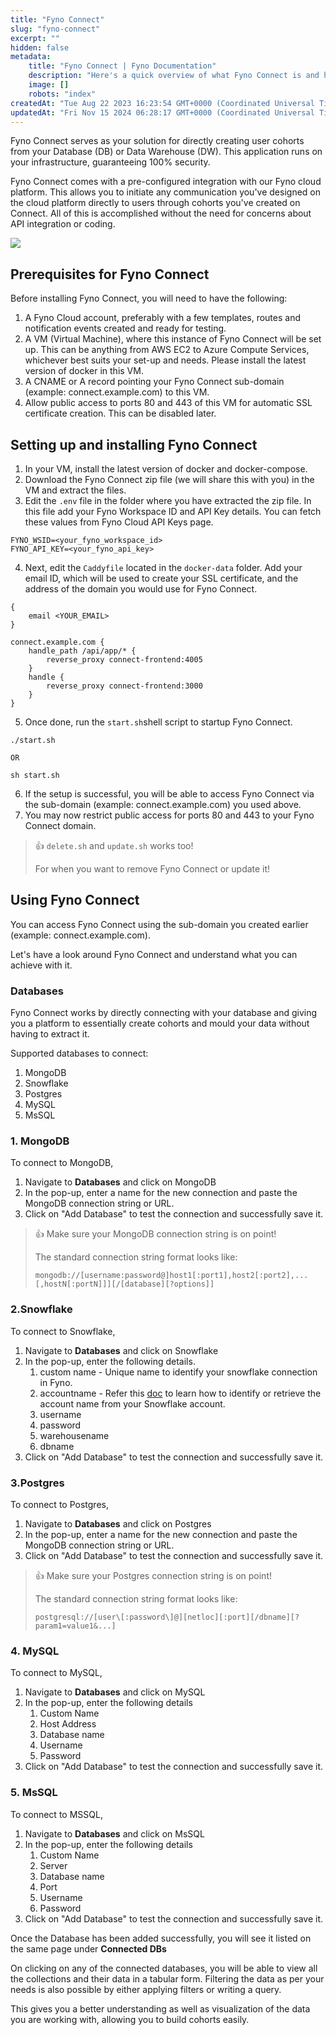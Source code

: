 ```yaml
---
title: "Fyno Connect"
slug: "fyno-connect"
excerpt: ""
hidden: false
metadata:
    title: "Fyno Connect | Fyno Documentation"
    description: "Here's a quick overview of what Fyno Connect is and how to set it up!"
    image: []
    robots: "index"
createdAt: "Tue Aug 22 2023 16:23:54 GMT+0000 (Coordinated Universal Time)"
updatedAt: "Fri Nov 15 2024 06:28:17 GMT+0000 (Coordinated Universal Time)"
---
```


Fyno Connect serves as your solution for directly creating user cohorts from your Database (DB) or Data Warehouse (DW). This application runs on your infrastructure, guaranteeing 100% security.

Fyno Connect comes with a pre-configured integration with our Fyno cloud platform. This allows you to initiate any communication you've designed on the cloud platform directly to users through cohorts you've created on Connect. All of this is accomplished without the need for concerns about API integration or coding.

![](https://files.readme.io/8326c85-FynoConnect.png)

## Prerequisites for Fyno Connect

Before installing Fyno Connect, you will need to have the following:

1. A Fyno Cloud account, preferably with a few templates, routes and notification events created and ready for testing.
2. A VM (Virtual Machine), where this instance of Fyno Connect will be set up. This can be anything from AWS EC2 to Azure Compute Services, whichever best suits your set-up and needs. Please install the latest version of docker in this VM.
3. A CNAME or A record pointing your Fyno Connect sub-domain (example: connect.example.com) to this VM.
4. Allow public access to ports 80 and 443 of this VM for automatic SSL certificate creation. This can be disabled later.

## Setting up and installing Fyno Connect

1. In your VM, install the latest version of docker and docker-compose.
2. Download the Fyno Connect zip file (we will share this with you) in the VM and extract the files.
3. Edit the `.env` file in the folder where you have extracted the zip file. In this file add your Fyno Workspace ID and API Key details. You can fetch these values from Fyno Cloud API Keys page.

```
FYNO_WSID=<your_fyno_workspace_id>
FYNO_API_KEY=<your_fyno_api_key>
```

4. Next, edit the `Caddyfile` located in the `docker-data` folder. Add your email ID, which will be used to create your SSL certificate, and the address of the domain you would use for Fyno Connect.

```
{
    email <YOUR_EMAIL>
}

connect.example.com {
    handle_path /api/app/* {
        reverse_proxy connect-frontend:4005
    }
    handle {
        reverse_proxy connect-frontend:3000
    }
}

```

5. Once done, run the `start.sh`shell script to startup Fyno Connect.

```
./start.sh

OR

sh start.sh
```

6. If the setup is successful, you will be able to access Fyno Connect via the sub-domain (example: connect.example.com) you used above.
7. You may now restrict public access for ports 80 and 443 to your Fyno Connect domain.

> 👍 `delete.sh` and `update.sh` works too!
>
> For when you want to remove Fyno Connect or update it!

## Using Fyno Connect

You can access Fyno Connect using the sub-domain you created earlier (example: connect.example.com).

Let's have a look around Fyno Connect and understand what you can achieve with it.

### Databases

Fyno Connect works by directly connecting with your database and giving you a platform to essentially create cohorts and mould your data without having to extract it.

Supported databases to connect:

1. MongoDB
2. Snowflake
3. Postgres
4. MySQL
5. MsSQL

### 1. MongoDB

To connect to MongoDB,

1. Navigate to **Databases** and click on MongoDB
2. In the pop-up, enter a name for the new connection and paste the MongoDB connection string or URL.
3. Click on "Add Database" to test the connection and successfully save it.

> 👍 Make sure your MongoDB connection string is on point!
>
> The standard connection string format looks like:
>
> `mongodb://[username:password@]host1[:port1],host2[:port2],...[,hostN[:portN]]][/[database][?options]]`

### 2.Snowflake

To connect to Snowflake,

1. Navigate to **Databases** and click on Snowflake
2. In the pop-up, enter the following details.
    1. custom name - Unique name to identify your snowflake connection in Fyno.
    2. accountname - Refer this [doc](https://docs.snowflake.com/en/user-guide/admin-account-identifier) to learn how to identify or retrieve the account name from your Snowflake account.
    3. username
    4. password
    5. warehousename
    6. dbname
3. Click on "Add Database" to test the connection and successfully save it.

### 3.Postgres

To connect to Postgres,

1. Navigate to **Databases** and click on Postgres
2. In the pop-up, enter a name for the new connection and paste the MongoDB connection string or URL.
3. Click on "Add Database" to test the connection and successfully save it.

> 👍 Make sure your Postgres connection string is on point!
>
> The standard connection string format looks like:
>
> `postgresql://[user\[:password\]@][netloc][:port][/dbname][?param1=value1&...]`

### 4. MySQL

To connect to MySQL,

1. Navigate to **Databases** and click on MySQL
2. In the pop-up, enter the following details
    1. Custom Name
    2. Host Address
    3. Database name
    4. Username
    5. Password
3. Click on "Add Database" to test the connection and successfully save it.

### 5. MsSQL

To connect to MSSQL,

1. Navigate to **Databases** and click on MsSQL
2. In the pop-up, enter the following details
    1. Custom Name
    2. Server
    3. Database name
    4. Port
    5. Username
    6. Password
3. Click on "Add Database" to test the connection and successfully save it.

Once the Database has been added successfully, you will see it listed on the same page under **Connected DBs**

On clicking on any of the connected databases, you will be able to view all the collections and their data in a tabular form. Filtering the data as per your needs is also possible by either applying filters or writing a query.

This gives you a better understanding as well as visualization of the data you are working with, allowing you to build cohorts easily.
